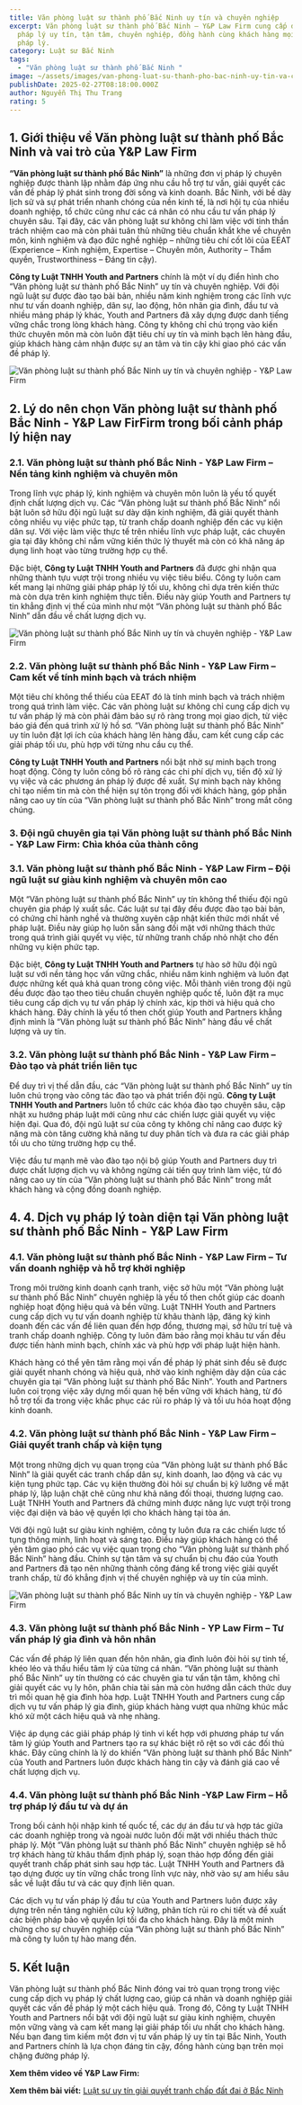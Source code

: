 ```yaml
---
title: Văn phòng luật sư thành phố Bắc Ninh uy tín và chuyên nghiệp
excerpt: Văn phòng luật sư thành phố Bắc Ninh – Y&P Law Firm cung cấp dịch vụ
  pháp lý uy tín, tận tâm, chuyên nghiệp, đồng hành cùng khách hàng mọi vấn đề
  pháp lý.
category: Luật sư Bắc Ninh
tags:
  - "Văn phòng luật sư thành phố Bắc Ninh "
image: ~/assets/images/van-phong-luat-su-thanh-pho-bac-ninh-uy-tin-va-chuyen-nghiep-1.webp
publishDate: 2025-02-27T08:18:00.000Z
author: Nguyễn Thị Thu Trang
rating: 5
---
```


## 1. Giới thiệu về Văn phòng luật sư thành phố Bắc Ninh và vai trò của Y&P Law Firm

**“Văn phòng luật sư thành phố Bắc Ninh”** là những đơn vị pháp lý chuyên nghiệp được thành lập nhằm đáp ứng nhu cầu hỗ trợ tư vấn, giải quyết các vấn đề pháp lý phát sinh trong đời sống và kinh doanh. Bắc Ninh, với bề dày lịch sử và sự phát triển nhanh chóng của nền kinh tế, là nơi hội tụ của nhiều doanh nghiệp, tổ chức cũng như các cá nhân có nhu cầu tư vấn pháp lý chuyên sâu. Tại đây, các văn phòng luật sư không chỉ làm việc với tinh thần trách nhiệm cao mà còn phải tuân thủ những tiêu chuẩn khắt khe về chuyên môn, kinh nghiệm và đạo đức nghề nghiệp – những tiêu chí cốt lõi của EEAT (Experience – Kinh nghiệm, Expertise – Chuyên môn, Authority – Thẩm quyền, Trustworthiness – Đáng tin cậy).

**Công ty Luật TNHH Youth and Partners** chính là một ví dụ điển hình cho “Văn phòng luật sư thành phố Bắc Ninh” uy tín và chuyên nghiệp. Với đội ngũ luật sư được đào tạo bài bản, nhiều năm kinh nghiệm trong các lĩnh vực như tư vấn doanh nghiệp, dân sự, lao động, hôn nhân gia đình, đầu tư và nhiều mảng pháp lý khác, Youth and Partners đã xây dựng được danh tiếng vững chắc trong lòng khách hàng. Công ty không chỉ chú trọng vào kiến thức chuyên môn mà còn luôn đặt tiêu chí uy tín và minh bạch lên hàng đầu, giúp khách hàng cảm nhận được sự an tâm và tin cậy khi giao phó các vấn đề pháp lý.

![Văn phòng luật sư thành phố Bắc Ninh uy tín và chuyên nghiệp - Y&P Law Firm](~/assets/images/van-phong-luat-su-thanh-pho-bac-ninh-uy-tin-va-chuyen-nghiep-1.webp "Văn phòng luật sư thành phố Bắc Ninh uy tín và chuyên nghiệp - Y&P Law Firm")

## 2. Lý do nên chọn Văn phòng luật sư thành phố Bắc Ninh - Y&P Law FirFirm trong bối cảnh pháp lý hiện nay

### 2.1. Văn phòng luật sư thành phố Bắc Ninh - Y&P Law Firm – Nền tảng kinh nghiệm và chuyên môn

Trong lĩnh vực pháp lý, kinh nghiệm và chuyên môn luôn là yếu tố quyết định chất lượng dịch vụ. Các “Văn phòng luật sư thành phố Bắc Ninh” nổi bật luôn sở hữu đội ngũ luật sư dày dặn kinh nghiệm, đã giải quyết thành công nhiều vụ việc phức tạp, từ tranh chấp doanh nghiệp đến các vụ kiện dân sự. Với việc làm việc thực tế trên nhiều lĩnh vực pháp luật, các chuyên gia tại đây không chỉ nắm vững kiến thức lý thuyết mà còn có khả năng áp dụng linh hoạt vào từng trường hợp cụ thể.

Đặc biệt, **Công ty Luật TNHH Youth and Partners** đã được ghi nhận qua những thành tựu vượt trội trong nhiều vụ việc tiêu biểu. Công ty luôn cam kết mang lại những giải pháp pháp lý tối ưu, không chỉ dựa trên kiến thức mà còn dựa trên kinh nghiệm thực tiễn. Điều này giúp Youth and Partners tự tin khẳng định vị thế của mình như một “Văn phòng luật sư thành phố Bắc Ninh” dẫn đầu về chất lượng dịch vụ.

![Văn phòng luật sư thành phố Bắc Ninh uy tín và chuyên nghiệp - Y&P Law Firm](~/assets/images/van-phong-luat-su-thanh-pho-bac-ninh-uy-tin-va-chuyen-nghiep.webp "Văn phòng luật sư thành phố Bắc Ninh uy tín và chuyên nghiệp - Y&P Law Firm")

### 2.2. Văn phòng luật sư thành phố Bắc Ninh - Y&P Law Firm – Cam kết về tính minh bạch và trách nhiệm

Một tiêu chí không thể thiếu của EEAT đó là tính minh bạch và trách nhiệm trong quá trình làm việc. Các văn phòng luật sư không chỉ cung cấp dịch vụ tư vấn pháp lý mà còn phải đảm bảo sự rõ ràng trong mọi giao dịch, từ việc báo giá đến quá trình xử lý hồ sơ. “Văn phòng luật sư thành phố Bắc Ninh” uy tín luôn đặt lợi ích của khách hàng lên hàng đầu, cam kết cung cấp các giải pháp tối ưu, phù hợp với từng nhu cầu cụ thể.

**Công ty Luật TNHH Youth and Partners** nổi bật nhờ sự minh bạch trong hoạt động. Công ty luôn công bố rõ ràng các chi phí dịch vụ, tiến độ xử lý vụ việc và các phương án pháp lý được đề xuất. Sự minh bạch này không chỉ tạo niềm tin mà còn thể hiện sự tôn trọng đối với khách hàng, góp phần nâng cao uy tín của “Văn phòng luật sư thành phố Bắc Ninh” trong mắt công chúng.

### 3. Đội ngũ chuyên gia tại Văn phòng luật sư thành phố Bắc Ninh - Y&P Law Firm: Chìa khóa của thành công

### 3.1. Văn phòng luật sư thành phố Bắc Ninh - Y&P Law Firm – Đội ngũ luật sư giàu kinh nghiệm và chuyên môn cao

Một “Văn phòng luật sư thành phố Bắc Ninh” uy tín không thể thiếu đội ngũ chuyên gia pháp lý xuất sắc. Các luật sư tại đây đều được đào tạo bài bản, có chứng chỉ hành nghề và thường xuyên cập nhật kiến thức mới nhất về pháp luật. Điều này giúp họ luôn sẵn sàng đối mặt với những thách thức trong quá trình giải quyết vụ việc, từ những tranh chấp nhỏ nhặt cho đến những vụ kiện phức tạp.

Đặc biệt, **Công ty Luật TNHH Youth and Partners** tự hào sở hữu đội ngũ luật sư với nền tảng học vấn vững chắc, nhiều năm kinh nghiệm và luôn đạt được những kết quả khả quan trong công việc. Mỗi thành viên trong đội ngũ đều được đào tạo theo tiêu chuẩn chuyên nghiệp quốc tế, luôn đặt ra mục tiêu cung cấp dịch vụ tư vấn pháp lý chính xác, kịp thời và hiệu quả cho khách hàng. Đây chính là yếu tố then chốt giúp Youth and Partners khẳng định mình là “Văn phòng luật sư thành phố Bắc Ninh” hàng đầu về chất lượng và uy tín.

### 3.2. Văn phòng luật sư thành phố Bắc Ninh - Y&P Law Firm – Đào tạo và phát triển liên tục

Để duy trì vị thế dẫn đầu, các “Văn phòng luật sư thành phố Bắc Ninh” uy tín luôn chú trọng vào công tác đào tạo và phát triển đội ngũ. **Công ty Luật TNHH Youth and Partner**s luôn tổ chức các khóa đào tạo chuyên sâu, cập nhật xu hướng pháp luật mới cũng như các chiến lược giải quyết vụ việc hiện đại. Qua đó, đội ngũ luật sư của công ty không chỉ nâng cao được kỹ năng mà còn tăng cường khả năng tư duy phân tích và đưa ra các giải pháp tối ưu cho từng trường hợp cụ thể.

Việc đầu tư mạnh mẽ vào đào tạo nội bộ giúp Youth and Partners duy trì được chất lượng dịch vụ và không ngừng cải tiến quy trình làm việc, từ đó nâng cao uy tín của “Văn phòng luật sư thành phố Bắc Ninh” trong mắt khách hàng và cộng đồng doanh nghiệp.

## 4. 4. Dịch vụ pháp lý toàn diện tại Văn phòng luật sư thành phố Bắc Ninh - Y&P Law Firm

### 4.1. Văn phòng luật sư thành phố Bắc Ninh - Y&P Law Firm – Tư vấn doanh nghiệp và hỗ trợ khởi nghiệp

Trong môi trường kinh doanh cạnh tranh, việc sở hữu một “Văn phòng luật sư thành phố Bắc Ninh” chuyên nghiệp là yếu tố then chốt giúp các doanh nghiệp hoạt động hiệu quả và bền vững. Luật TNHH Youth and Partners cung cấp dịch vụ tư vấn doanh nghiệp từ khâu thành lập, đăng ký kinh doanh đến các vấn đề liên quan đến hợp đồng, thương mại, sở hữu trí tuệ và tranh chấp doanh nghiệp. Công ty luôn đảm bảo rằng mọi khâu tư vấn đều được tiến hành minh bạch, chính xác và phù hợp với pháp luật hiện hành.

Khách hàng có thể yên tâm rằng mọi vấn đề pháp lý phát sinh đều sẽ được giải quyết nhanh chóng và hiệu quả, nhờ vào kinh nghiệm dày dặn của các chuyên gia tại “Văn phòng luật sư thành phố Bắc Ninh”. Youth and Partners luôn coi trọng việc xây dựng mối quan hệ bền vững với khách hàng, từ đó hỗ trợ tối đa trong việc khắc phục các rủi ro pháp lý và tối ưu hóa hoạt động kinh doanh.

### 4.2. Văn phòng luật sư thành phố Bắc Ninh - Y&P Law Firm – Giải quyết tranh chấp và kiện tụng

Một trong những dịch vụ quan trọng của “Văn phòng luật sư thành phố Bắc Ninh” là giải quyết các tranh chấp dân sự, kinh doanh, lao động và các vụ kiện tụng phức tạp. Các vụ kiện thường đòi hỏi sự chuẩn bị kỹ lưỡng về mặt pháp lý, lập luận chặt chẽ cũng như khả năng đối thoại, thương lượng cao. Luật TNHH Youth and Partners đã chứng minh được năng lực vượt trội trong việc đại diện và bảo vệ quyền lợi cho khách hàng tại tòa án.

Với đội ngũ luật sư giàu kinh nghiệm, công ty luôn đưa ra các chiến lược tố tụng thông minh, linh hoạt và sáng tạo. Điều này giúp khách hàng có thể yên tâm giao phó các vụ việc quan trọng cho “Văn phòng luật sư thành phố Bắc Ninh” hàng đầu. Chính sự tận tâm và sự chuẩn bị chu đáo của Youth and Partners đã tạo nên những thành công đáng kể trong việc giải quyết tranh chấp, từ đó khẳng định vị thế chuyên nghiệp và uy tín của mình.

![Văn phòng luật sư thành phố Bắc Ninh uy tín và chuyên nghiệp - Y&P Law Firm](~/assets/images/van-phong-luat-su-thanh-pho-bac-ninh-uy-tin-va-chuyen-nghiep.jpg "Văn phòng luật sư thành phố Bắc Ninh uy tín và chuyên nghiệp - Y&P Law Firm")

### 4.3. Văn phòng luật sư thành phố Bắc Ninh - YP Law Firm – Tư vấn pháp lý gia đình và hôn nhân

Các vấn đề pháp lý liên quan đến hôn nhân, gia đình luôn đòi hỏi sự tinh tế, khéo léo và thấu hiểu tâm lý của từng cá nhân. “Văn phòng luật sư thành phố Bắc Ninh” uy tín thường có các chuyên gia tư vấn tận tâm, không chỉ giải quyết các vụ ly hôn, phân chia tài sản mà còn hướng dẫn cách thức duy trì mối quan hệ gia đình hòa hợp. Luật TNHH Youth and Partners cung cấp dịch vụ tư vấn pháp lý gia đình, giúp khách hàng vượt qua những khúc mắc khó xử một cách hiệu quả và nhẹ nhàng.

Việc áp dụng các giải pháp pháp lý tinh vi kết hợp với phương pháp tư vấn tâm lý giúp Youth and Partners tạo ra sự khác biệt rõ rệt so với các đối thủ khác. Đây cũng chính là lý do khiến “Văn phòng luật sư thành phố Bắc Ninh” của Youth and Partners luôn được khách hàng tin cậy và đánh giá cao về chất lượng dịch vụ.

### 4.4. Văn phòng luật sư thành phố Bắc Ninh -Y&P Law Firm – Hỗ trợ pháp lý đầu tư và dự án

Trong bối cảnh hội nhập kinh tế quốc tế, các dự án đầu tư và hợp tác giữa các doanh nghiệp trong và ngoài nước luôn đối mặt với nhiều thách thức pháp lý. Một “Văn phòng luật sư thành phố Bắc Ninh” chuyên nghiệp sẽ hỗ trợ khách hàng từ khâu thẩm định pháp lý, soạn thảo hợp đồng đến giải quyết tranh chấp phát sinh sau hợp tác. Luật TNHH Youth and Partners đã tạo dựng được uy tín vững chắc trong lĩnh vực này, nhờ vào sự am hiểu sâu sắc về luật đầu tư và các quy định liên quan.

Các dịch vụ tư vấn pháp lý đầu tư của Youth and Partners luôn được xây dựng trên nền tảng nghiên cứu kỹ lưỡng, phân tích rủi ro chi tiết và đề xuất các biện pháp bảo vệ quyền lợi tối đa cho khách hàng. Đây là một minh chứng cho sự chuyên nghiệp của “Văn phòng luật sư thành phố Bắc Ninh” mà công ty luôn tự hào mang đến.

## 5. Kết luận

Văn phòng luật sư thành phố Bắc Ninh đóng vai trò quan trọng trong việc cung cấp dịch vụ pháp lý chất lượng cao, giúp cá nhân và doanh nghiệp giải quyết các vấn đề pháp lý một cách hiệu quả. Trong đó, Công ty Luật TNHH Youth and Partners nổi bật với đội ngũ luật sư giàu kinh nghiệm, chuyên môn vững vàng và cam kết mang lại giải pháp tối ưu nhất cho khách hàng. Nếu bạn đang tìm kiếm một đơn vị tư vấn pháp lý uy tín tại Bắc Ninh, Youth and Partners chính là lựa chọn đáng tin cậy, đồng hành cùng bạn trên mọi chặng đường pháp lý.

**Xem thêm video về Y&P Law Firm:**

<YouTube id="WJUMziCmOP8" />

**Xem thêm bài viết:** [Luật sư uy tín giải quyết tranh chấp đất đai ở Bắc Ninh](https://yplawfirm.vn/tin-tuc/luat-su-uy-tin-giai-quyet-tranh-chap-dat-dai-o-bac-ninh)
